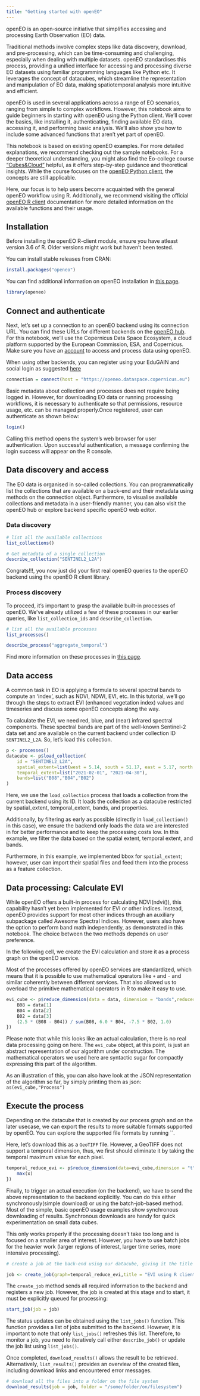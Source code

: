 ```yaml
---
title: "Getting started with openEO"
---
```


openEO is an open-source initiative that simplifies accessing and processing Earth Observation (EO) data.

Traditional methods involve complex steps like data discovery, download, and pre-processing, which can be time-consuming and challenging, especially when dealing with multiple datasets. openEO standardises this process, providing a unified interface for accessing and processing diverse EO datasets using familiar programming languages like Python etc. It leverages the concept of datacubes, which streamline the representation and manipulation of EO data, making spatiotemporal analysis more intuitive and efficient.

openEO is used in several applications across a range of EO scenarios, ranging from simple to complex workflows. However, this notebook aims to guide beginners in starting with openEO using the Python client. We'll cover the basics, like installing it, authenticating, finding available EO data, accessing it, and performing basic analysis. We'll also show you how to include some advanced functions that aren't yet part of openEO.

This notebook is based on existing openEO examples. For more detailed explanations, we recommend checking out the sample notebooks. For a deeper theoretical understanding, you might also find the Eo-college course ["Cubes&Cloud"](https://eo-college.org/courses/cubes-and-clouds/) helpful, as it offers step-by-step guidance and theoretical insights. While the course focuses on the [openEO Python client](https://open-eo.github.io/openeo-python-client/index.html), the concepts are still applicable.


Here, our focus is to help users become acquainted with the general openEO workflow using R. Additionally, we recommend visiting the official [openEO R client](https://open-eo.github.io/openeo-r-client/) documentation for more detailed information on the available functions and their usage.


## Installation

Before installing the openEO R-client module, ensure you have atleast version 3.6 of R. Older versions might work but haven't been tested.

You can install stable releases from CRAN:

```r
install.packages("openeo")
```

You can find additional information on openEO installation in [this page](https://open-eo.github.io/openeo-r-client/#installation).

```r
library(openeo)

```


## Connect and authenticate

Next, let's set up a connection to an openEO backend using its connection URL. You can find these URLs for different backends on the [openEO hub](https://hub.openeo.org/). For this notebook, we'll use the Copernicus Data Space Ecosystem, a cloud platform supported by the European Commission, ESA, and Copernicus. Make sure you have an [account](https://identity.dataspace.copernicus.eu/auth/realms/CDSE/protocol/openid-connect/auth?client_id=cdse-public&response_type=code&scope=openid&redirect_uri=https%3A//dataspace.copernicus.eu/account/confirmed/1) to access and process data using openEO.

When using other backends, you can register using your EduGAIN and social login as suggested [here](https://docs.openeo.cloud/join/free_trial.html)

```r
connection = connect(host = "https://openeo.dataspace.copernicus.eu")

```

Basic metadata about collection and processes does not require being logged in. However, for downloading EO data or running processing workflows, it is necessary to authenticate so that permissions, resource usage, etc. can be managed properly.Once registered, user can authenticate as shown below:

```r
login()

```

Calling this method opens the system’s web browser for user authentication. Upon successful authentication, a message confirming the login success will appear on the R console.

## Data discovery and access

The EO data is organised in so-called collections. You can programmatically list the collections that are available on a back-end and their metadata using methods on the connection object. Furthermore, to visualise available collections and metadata in a user-friendly manner, you can also visit the openEO hub or explore backend specific openEO web editor.

### Data discovery


```r
# list all the available collections
list_collections()

```

```r
# Get metadata of a single collection
describe_collection("SENTINEL2_L2A")

```

Congrats!!!, you now just did your first real openEO queries to the openEO backend using the openEO R client library.


### Process discovery

To proceed, it's important to grasp the available built-in processes of openEO. We've already utilized a few of these processes in our earlier queries, like `list_collection_ids` and `describe_collection`.

```r
# list all the available processes
list_processes()
```

```r
describe_process("aggregate_temporal")

```

Find more information on these processes in [this page](https://processes.openeo.org/).


## Data access

A common task in EO is applying a formula to several spectral bands to compute an ‘index’, such as NDVI, NDWI, EVI, etc. In this tutorial, we’ll go through the steps to extract EVI (enhanced vegetation index) values and timeseries and discuss some openEO concepts along the way.

To calculate the EVI, we need red, blue, and (near) infrared spectral components. These spectral bands are part of the well-known Sentinel-2 data set and are available on the current backend under collection ID `SENTINEL2_L2A`. So, let's load this collection.

```r
p <- processes()
datacube <- p$load_collection(
    id = "SENTINEL2_L2A",
    spatial_extent=list(west = 5.14, south = 51.17, east = 5.17, north = 51.19),
    temporal_extent=list("2021-02-01", "2021-04-30"),
    bands=list("B08","B04","B02")
)

```

Here, we use the `load_collection` process that loads a collection from the current backend using its ID. It loads the collection as a datacube restricted by spatial_extent, temporal_extent, bands, and properties.

Additionally, by filtering as early as possible (directly in `load_collection()` in this case), we ensure the backend only loads the data we are interested in for better performance and to keep the processing costs low. In this example, we filter the data based on the spatial extent, temporal extent, and bands.

Furthermore, in this example, we implemented bbox for `spatial_extent`; however, user can import their spatial files and feed them into the process as a feature collection.


## Data processing: Calculate EVI

While openEO offers a built-in process for calculating NDVI(ndvi()), this capability hasn't yet been implemented for EVI or other indices. Instead, openEO provides support for most other indices through an auxiliary subpackage called Awesome Spectral Indices. However, users also have the option to perform band math independently, as demonstrated in this notebook. The choice between the two methods depends on user preference.

In the following cell, we create the EVI calculation and store it as a process graph on the openEO service.

Most of the processes offered by openEO services are standardized, which means that it is possible to use mathematical operators like `+` and `-` and similar coherently between different services. That also allowed us to overload the primitive mathematical operators in R to make it easy to use.
 

```r
evi_cube <- p$reduce_dimension(data = data, dimension = "bands",reducer = function(data,context) {
    B08 = data[1]
    B04 = data[2]
    B02 = data[3]
    (2.5 * (B08 - B04)) / sum(B08, 6.0 * B04, -7.5 * B02, 1.0)
})

```


Please note that while this looks like an actual calculation, there is no real data processing going on here. The `evi_cube` object, at this point, is just an abstract representation of our algorithm under construction. The mathematical operators we used here are syntactic sugar for compactly expressing this part of the algorithm.

As an illustration of this, you can also have look at the JSON representation of the algorithm so far, by simply printing them as json: `as(evi_cube,"Process")`

## Execute the process

Depending on the datacube that is created by our process graph and on the later usecase, we can export the results to more suitable formats supported by openEO. You can explore the supported file formats by running ``.

Here, let’s download this as a `GeoTIFF` file. However, a GeoTIFF does not support a temporal dimension, thus, we first should eliminate it by taking the temporal maximum value for each pixel.

```r
temporal_reduce_evi <- p$reduce_dimension(data=evi_cube,dimension = "t", reducer = function(x,y){
    max(x)
})

```

Finally, to trigger an actual execution (on the backend), we have to send the above representation to the backend explicitly. You can do this either synchronously(simple download) or using the batch-job-based method. Most of the simple, basic openEO usage examples show synchronous downloading of results. Synchronous downloads are handy for quick experimentation on small data cubes.

This only works properly if the processing doesn’t take too long and is focused on a smaller area of interest. However, you have to use batch jobs for the heavier work (larger regions of interest, larger time series, more intensive processing). 

```r
# create a job at the back-end using our datacube, giving it the title `Example Title`

job <- create_job(graph=temporal_reduce_evi,title = "EVI using R client")

```

The `create_job` method sends all required information to the backend and registers a new job. However, the job is created at this stage and to start, it must be explicitly queued for processing:

```r
start_job(job = job)

```

The status updates can be obtained using the `list_jobs()` function. This function provides a list of jobs submitted to the backend. However, it is important to note that only `list_jobs()` refreshes this list. Therefore, to monitor a job, you need to iteratively call either `describe_job()` or update the job list using `list_jobs()`.

Once completed, `download_results()` allows the result to be retrieved. Alternatively, `list_results()` provides an overview of the created files, including download links and encountered error messages.

```r

# download all the files into a folder on the file system
download_results(job = job, folder = "/some/folder/on/filesystem")

```



